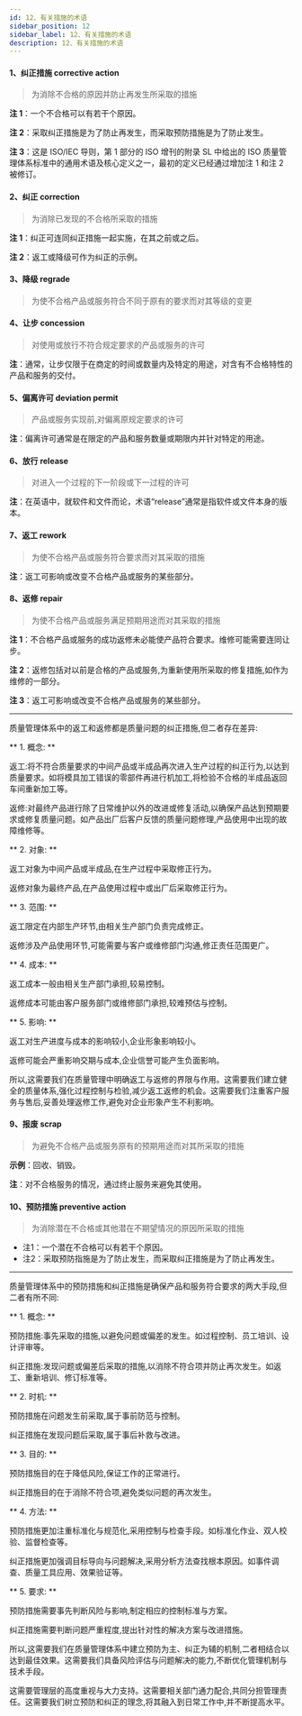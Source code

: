 ```yaml
---
id: 12、有关措施的术语
sidebar_position: 12
sidebar_label: 12、有关措施的术语
description: 12、有关措施的术语
---
```


 
#### **1、纠正措施 corrective action**

> 为消除不合格的原因并防止再发生所采取的措施

**注 1**：一个不合格可以有若干个原因。

**注 2**：采取纠正措施是为了防止再发生，而采取预防措施是为了防止发生。

**注 3**：这是 ISO/IEC 导则，第 1 部分的 ISO 增刊的附录 SL 中给出的 ISO 质量管理体系标准中的通用术语及核心定义之一，最初的定义已经通过增加注 1 和注 2 被修订。

#### **2、纠正 correction**

> 为消除已发现的不合格所采取的措施

**注 1**：纠正可连同纠正措施一起实施，在其之前或之后。

**注 2**：返工或降级可作为纠正的示例。

#### **3、降级 regrade**

> 为使不合格产品或服务符合不同于原有的要求而对其等级的变更

#### **4、让步 concession**

> 对使用或放行不符合规定要求的产品或服务的许可

**注**：通常，让步仅限于在商定的时间或数量内及特定的用途，对含有不合格特性的产品和服务的交付。

#### **5、偏离许可 deviation permit**

> 产品或服务实现前,对偏离原规定要求的许可

**注**：偏离许可通常是在限定的产品和服务数量或期限内并针对特定的用途。

#### **6、放行 release**

> 对进入一个过程的下一阶段或下一过程的许可

**注**：在英语中，就软件和文件而论，术语“release”通常是指软件或文件本身的版本。

#### **7、返工 rework**

> 为使不合格产品或服务符合要求而对其采取的措施

**注**：返工可影响或改变不合格产品或服务的某些部分。

#### **8、返修 repair**

> 为使不合格产品或服务满足预期用途而对其采取的措施

**注 1**：不合格产品或服务的成功返修未必能使产品符合要求。维修可能需要连同让步。

**注 2**：返修包括对以前是合格的产品或服务,为重新使用所采取的修复措施,如作为维修的一部分。

**注 3**：返工可影响或改变不合格产品或服务的某些部分。


---

质量管理体系中的返工和返修都是质量问题的纠正措施,但二者存在差异:

** 1. 概念: **

返工:将不符合质量要求的中间产品或半成品再次进入生产过程的纠正行为,以达到质量要求。如将模具加工错误的零部件再进行机加工,将检验不合格的半成品返回车间重新加工等。

返修:对最终产品进行除了日常维护以外的改进或修复活动,以确保产品达到预期要求或修复质量问题。如产品出厂后客户反馈的质量问题修理,产品使用中出现的故障维修等。

** 2. 对象: **

返工对象为中间产品或半成品,在生产过程中采取修正行为。 

返修对象为最终产品,在产品使用过程中或出厂后采取修正行为。

** 3. 范围: **

返工限定在内部生产环节,由相关生产部门负责完成修正。 

返修涉及产品使用环节,可能需要与客户或维修部门沟通,修正责任范围更广。 

** 4. 成本: **

返工成本一般由相关生产部门承担,较易控制。   

返修成本可能由客户服务部门或维修部门承担,较难预估与控制。

** 5. 影响: **

返工对生产进度与成本的影响较小,企业形象影响较小。 

返修可能会严重影响交期与成本,企业信誉可能产生负面影响。

所以,这需要我们在质量管理中明确返工与返修的界限与作用。这需要我们建立健全的质量体系,强化过程控制与检验,减少返工返修的机会。这需要我们注重客户服务与售后,妥善处理返修工作,避免对企业形象产生不利影响。 


#### **9、报废 scrap**

> 为避免不合格产品或服务原有的预期用途而对其所采取的措施

**示例**：回收、销毁。

**注**：对不合格服务的情况，通过终止服务来避免其使用。

#### **10、预防措施 preventive action**
> 为消除潜在不合格或其他潜在不期望情况的原因所采取的措施

* 注1：一个潜在不合格可以有若干个原因。
* 注2：采取预防指施是为了防止发生，而采取纠正措施是为了防止再发生。

---

质量管理体系中的预防措施和纠正措施是确保产品和服务符合要求的两大手段,但二者有所不同:

** 1. 概念: **

预防措施:事先采取的措施,以避免问题或偏差的发生。如过程控制、员工培训、设计评审等。

纠正措施:发现问题或偏差后采取的措施,以消除不符合项并防止再次发生。如返工、重新培训、修订标准等。

** 2. 时机: **

预防措施在问题发生前采取,属于事前防范与控制。 

纠正措施在发现问题后采取,属于事后补救与改进。

** 3. 目的: **

预防措施目的在于降低风险,保证工作的正常进行。 

纠正措施目的在于消除不符合项,避免类似问题的再次发生。

** 4. 方法: **

预防措施更加注重标准化与规范化,采用控制与检查手段。如标准化作业、双人校验、监督检查等。

纠正措施更加强调目标导向与问题解决,采用分析方法查找根本原因。如事件调查、质量工具应用、效果验证等。

** 5. 要求: **

预防措施需要事先判断风险与影响,制定相应的控制标准与方案。 

纠正措施需要判断问题严重程度,提出针对性的解决方案与改进措施。

所以,这需要我们在质量管理体系中建立预防为主、纠正为辅的机制,二者相结合以达到最佳效果。这需要我们具备风险评估与问题解决的能力,不断优化管理机制与技术手段。

这需要管理层的高度重视与大力支持。这需要相关部门通力配合,共同分担管理责任。这需要我们树立预防和纠正的理念,将其融入到日常工作中,并不断提高水平。